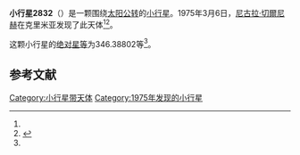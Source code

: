 {{Infobox planet
| bgcolour = #FFFFC0
| name = 2832 Lada
| symbol = 
| image = 
| caption = 
| discovery = yes
| discovery_ref = 
| discoverer = [[尼古拉·切爾尼赫|尼古拉·切爾尼赫]]
| discovery_site = [[克里米亚|克里米亚]] 
| discovered = 1975年3月6日
| designations = yes
| mp_name = 
| named_after = 
| alt_names = 1975 EC1/ 1928 DF1 / 1940 FB / 1952 HF3 / 1969 TS4 / 1971 DZ / 1979 FS1 / A903 VA / A905 FB
| mp_category = [[主带小行星|主带小行星]]
| orbit_ref = <ref name="a">[http://ssd.jpl.nasa.gov/sbdb.cgi?sstr=2832 2832 Lada] {{Wayback|url=http://ssd.jpl.nasa.gov/sbdb.cgi?sstr=2832 |date=20200820013939 }}，小行星數據庫瀏覽器（JPL Small-Body Database Browser）－[[美国国家航空航天局|美国国家航空航天局]]喷气推进实验室</ref>
| epoch = 2456400.5 (2013年4月18日更新)
| aphelion = {{convert|2.6924716|AU|km|3|abbr=on|lk=out}}
| perihelion = {{convert|2.2605202|AU|km|3|abbr=on}}
| semimajor = {{convert|2.4764959|AU|km|3|abbr=on}}
| eccentricity = 0.0872102
| period = 1423.491428 [[日|日]]<br />3.9[[儒略年|儒略年]]
| avg_speed = 
| inclination = 4.16824
| asc_node = 162.75999
| mean_anomaly = 
| arg_peri = 346.38802
| satellites = 
| physical_characteristics = yes
| dimensions = 
| mass = 
| density = 
| surface_grav = 
| escape_velocity = 
| sidereal_day = 
| axial_tilt = 
| pole_ecliptic_lat = 
| pole_ecliptic_lon = 
| albedo = 
| temperatures= 
| temp_name1 = 
| mean_temp_1 = 
| max_temp_1 = 
| temp_name2 = 
| max_temp_2 = 
| spectral_type = 
| abs_magnitude = 346.38802
}}

'''小行星2832'''（{{lang-en|2832 Lada}}）是一颗围绕[[太阳|太阳]][[公转|公转]]的[[小行星|小行星]]。1975年3月6日，[[尼古拉·切爾尼赫|尼古拉·切爾尼赫]]在克里米亚发现了此天体<ref name="a" /><ref>{{cite news|title=小行星列表|url=http://cfa-www.harvard.edu/iau/lists/NumberedMPs.txt|accessdate=2013-07-08|newspaper=哈佛大学|archive-date=2008-05-17|archive-url=https://web.archive.org/web/20080517010638/http://cfa-www.harvard.edu/iau/lists/NumberedMPs.txt|dead-url=no}}</ref>。

这颗小行星的[[绝对星等|绝对星等]]为346.38802等<ref name="a" />。

==参考文献==
{{reflist}}
{{Minor Planet Number|[[小行星2831|小行星2831]]|[[小行星2833|小行星2833]]}}

{{小天体}}

[[Category:小行星带天体|Category:小行星带天体]]
[[Category:1975年发现的小行星|Category:1975年发现的小行星]]

{{asteroid-stub}}